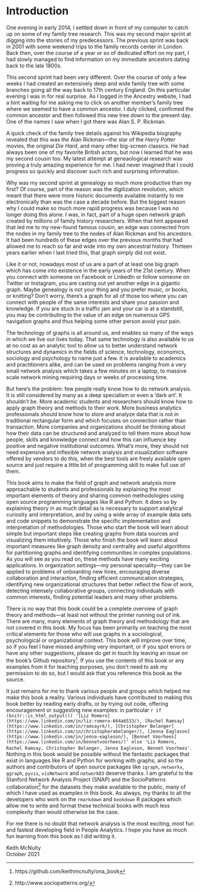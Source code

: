 # Introduction {-}

One evening in early 2014, I settled down in front of my computer to catch up on some of my family tree research.  This was my second major sprint at digging into the stories of my predecessors.  The previous sprint was back in 2001 with some weekend trips to the family records center in London.  Back then, over the course of a year or so of dedicated effort on my part, I had slowly managed to find information on my immediate ancestors dating back to the late 1800s. 

This second sprint had been very different.  Over the course of only a few weeks I had created an extensively deep and wide family tree with some branches going all the way back to 17th century England.  On this particular evening I was in for real surprise.  As I logged in the Ancestry website, I had a hint waiting for me asking me to click on another member's family tree where we seemed to have a common ancestor.  I duly clicked, confirmed the common ancestor and then followed this new tree down to the present day.  One of the names I saw when I got there was Alan S. P. Rickman.

A quick check of the family tree details against his Wikipedia biography revealed that this was *the* Alan Rickman---the star of the *Harry Potter* movies, the original *Die Hard*, and many other big-screen classics. He had always been one of my favorite British actors, but now I learned that he was my second cousin too.  My latest attempt at geneaological research was proving a truly amazing experience for me.  I had never imagined that I could progress so quickly and discover such rich and surprising information.  

Why was my second sprint at genealogy so much more productive than my first?  Of course, part of the reason was the digitization revolution, which meant that there were more historic documents available instantly to me electronically than was the case a decade before.  But the biggest reason why I could make so much more rapid progress was because I was no longer doing this alone.  I was, in fact, part of a huge open network graph created by millions of family history researchers.  When that hint appeared that led me to my new-found famous cousin, an edge was connected from the nodes in my family tree to the nodes of Alan Rickman and his ancestors.  It had been hundreds of these edges over the previous months that had allowed me to reach so far and wide into my own ancestral history.  Thirteen years earlier when I last tried this, that graph simply did not exist.

Like it or not, nowadays most of us are a part of at least one big graph which has come into existence in the early years of the 21st century.  When you connect with someone on Facebook or LinkedIn or follow someone on Twitter or Instagram, you are casting out yet another edge in a gigantic graph.  Maybe genealogy is not your thing and you prefer music, or books, or knitting?  Don't worry, there's a graph for all of those too where you can connect with people of the same interests and share your passion and knowledge.  If you are stuck in a traffic jam and your car is at a standstill, you may be contributing to the value of an edge on numerous GPS navigation graphs and thus helping some other person avoid your pain.

The technology of graphs is all around us, and enables so many of the ways in which we live our lives today.  That same technology is also available to us at no cost as an analytic tool to allow us to better understand network structures and dynamics in the fields of science, technology, economics, sociology and psychology to name just a few.  It is available to academics and practitioners alike, and can be used on problems ranging from a very small network analysis which takes a few minutes on a laptop, to massive scale network mining requiring days or weeks of processing time.

But here's the problem: few people really know how to do network analysis.  It is still considered by many as a deep specialism or even a 'dark art'.  It shouldn't be.  More academic students and researchers should know how to apply graph theory and methods to their work.  More business analytics professionals should know how to store and analyze data that is not in traditional rectangular form and which focuses on connection rather than transaction. More companies and organizations should be thinking about how their data can be structured and analyzed to tell them more about how people, skills and knowledge connect and how this can influence key positive and negative institutional outcomes.  What's more, they should not need expensive and inflexible network analysis and visualization software offered by vendors to do this, when the best tools are freely available open source and just require a little bit of programming skill to make full use of them.

This book aims to make the field of graph and network analysis more approachable to students and professionals by explaining the most important elements of theory and sharing common methodologies using open source programming languages like R and Python.  It does so by explaining theory in as much detail as is necessary to support analytical curiosity and interpretation, and by using a wide array of example data sets and code snippets to demonstrate the specific implementation and interpretation of methodologies.  Those who start the book will learn about simple but important steps like creating graphs from data sources and visualizing them intuitively.  Those who finish the book will learn about important measures like graph density and centrality and useful algorithms for partitioning graphs and identifying communities in complex populations.  As you will see as you read on, these methods have many exciting applications.  In organization settings---my personal speciality---they can be applied to problems of onboarding new hires, encouraging diverse collaboration and interaction, finding efficient communication strategies, identifying new organizational structures that better reflect the flow of work, detecting intensely collaborative groups, connecting individuals with common interests, finding potential leaders and many other problems.

There is no way that this book could be a complete overview of graph theory and methods---at least not without the printer running out of ink.  There are many, many elements of graph theory and methodology that are not covered in this book.  My focus has been primarily on teaching the most critical elements for those who will use graphs in a sociological, psychological or organizational context.  This book will improve over time, so if you feel I have missed anything very important, or if you spot errors or have any other suggestions, please do get in touch by leaving an issue on the book's Github repository^[https://github.com/keithmcnulty/ona_book].  If you use the contents of this book or any examples from it for teaching purposes, you don't need to ask my permission to do so, but I would ask that you reference this book as the source. 

It just remains for me to thank various people and groups which helped me make this book a reality. Various individuals have contributed to making this book better by reading early drafts, or by trying out code, offering encouragement or suggesting new examples: in particular `r if (knitr::is_html_output()) '[Liz Romero](https://www.linkedin.com/in/liz-romero-664a6533/), [Rachel Ramsay](https://www.linkedin.com/in/ramsayrk/), [Christopher Belanger](https://www.linkedin.com/in/christopherabelanger/), [Jenna Eagleson](https://www.linkedin.com/in/jenna-eagleson/), [Bennet Voorhees](https://www.linkedin.com/in/bennetvoorhees/)' else 'Liz Romero, Rachel Ramsay, Christopher Belanger, Jenna Eagleson, Bennet Voorhees'`.  Nothing in this book would be possible without the fantastic packages that exist in languages like R and Python for working with graphs, and so the authors and contributors of open source packages like `igraph`, `networkx`, `ggraph`, `pyvis`, `visNetwork` and `networkD3` deserve thanks.  I am grateful to the Stanford Network Analysis Project (SNAP) and the SocioPatterns collaboration^[http://www.sociopatterns.org/] for the datasets they make available to the public, many of which I have used as examples in this book.  As always, my thanks to all the developers who work on the `rmarkdown` and `bookdown` R packages which allow me to write and format these technical books with much less complexity than would otherwise be the case.

For me there is no doubt that network analysis is the most exciting, most fun and fastest developing field in People Analytics.  I hope you have as much fun learning from this book as I did writing it.

Keith McNulty \
October 2021




